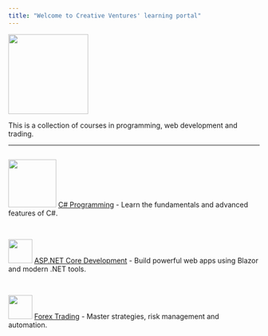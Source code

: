 ```yaml
---
title: "Welcome to Creative Ventures' learning portal"
---
```


![](Assets/logo-full.png){style="height:10rem;"}

This is a collection of courses in programming, web development and trading.

<hr>

::: {style="display:flex; flex-direction:column; gap:1rem;"}
![](Courses/CSharp/Assets/cover.png){style="height:6rem;"} [C# Programming](Courses/CSharp/index.qmd) - Learn the fundamentals and advanced features of C#.

![](Courses/ASPNET/Assets/cover.png){style="height:3rem;"} [ASP.NET Core Development](Courses/ASPNET/index.qmd) - Build powerful web apps using Blazor and modern .NET tools.

![](Courses/Forex/Assets/cover.png){style="height:3rem;"} [Forex Trading](Courses/Forex/index.qmd) - Master strategies, risk management and automation.
:::